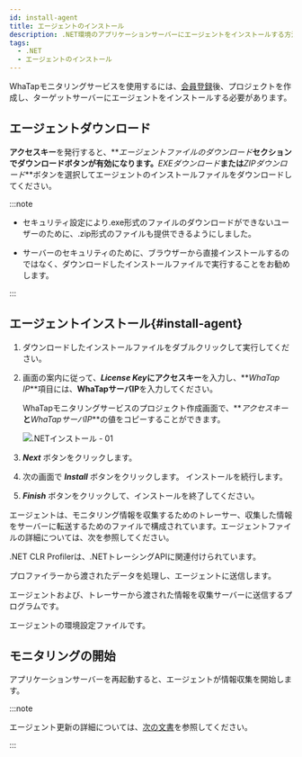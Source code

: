```yaml
---
id: install-agent
title: エージェントのインストール
description: .NET環境のアプリケーションサーバーにエージェントをインストールする方法を提供します。
tags:
  - .NET
  - エージェントのインストール
---
```



WhaTapモニタリングサービスを使用するには、[会員登録](https://www.whatap.io/ja/signup/)後、プロジェクトを作成し、ターゲットサーバーにエージェントをインストールする必要があります。


<Createprojectv2 />


<Accesskeyv2 />

## エージェントダウンロード

**アクセスキー**を発行すると、**_エージェントファイルのダウンロード_**セクションでダウンロードボタンが有効になります。**_EXEダウンロード_**または**_ZIPダウンロード_**ボタンを選択してエージェントのインストールファイルをダウンロードしてください。

:::note

- セキュリティ設定により.exe形式のファイルのダウンロードができないユーザーのために、.zip形式のファイルも提供できるようにしました。

- サーバーのセキュリティのために、ブラウザーから直接インストールするのではなく、ダウンロードしたインストールファイルで実行することをお勧めします。

:::

## エージェントインストール{#install-agent}

1. ダウンロードしたインストールファイルをダブルクリックして実行してください。

2. 画面の案内に従って、**_License Key_**に**アクセスキー**を入力し、**_WhaTap IP_**項目には、**WhaTapサーバIP**を入力してください。

   WhaTapモニタリングサービスのプロジェクト作成画面で、**_アクセスキー_**と**_WhaTapサーバIP_**の値をコピーすることができます。

   ![.NETインストール - 01](https://img.whatap.io/media/agent_dotnet/install/agent_install_02.png)

3. **_Next_** ボタンをクリックします。

4. 次の画面で **_Install_** ボタンをクリックします。 インストールを続行します。

5. **_Finish_** ボタンをクリックして、インストールを終了してください。

エージェントは、モニタリング情報を収集するためのトレーサー、収集した情報をサーバーに転送するためのファイルで構成されています。エージェントファイルの詳細については、次を参照してください。

<Filetree name="whatap">

<FiletreeItem name="WhaTap.ClrProfiler.dll" type="file">.NET CLR Profilerは、.NETトレーシングAPIに関連付けられています。</FiletreeItem>

<FiletreeItem name="WhaTap.Trace.dll" type="file">プロファイラーから渡されたデータを処理し、エージェントに送信します。</FiletreeItem>

<FiletreeItem name="whatap_dotnet.exe" type="file">エージェントおよび、トレーサーから渡された情報を収集サーバーに送信するプログラムです。</FiletreeItem>

<FiletreeItem name="whatap.conf" type="file">エージェントの環境設定ファイルです。</FiletreeItem>

</Filetree>

## モニタリングの開始

アプリケーションサーバーを再起動すると、エージェントが情報収集を開始します。

:::note

エージェント更新の詳細については、[次の文書](agent-manage)を参照してください。

:::
